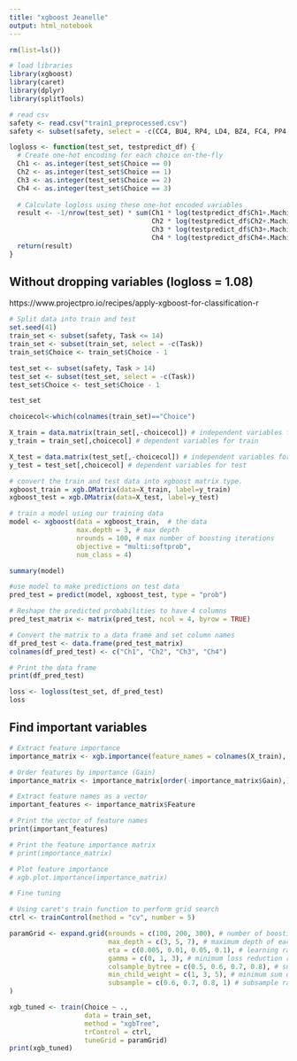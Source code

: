 ---
title: "xgboost Jeanelle"
output: html_notebook
---
```{r}
rm(list=ls())
```

```{r}
# load libraries
library(xgboost)
library(caret)
library(dplyr)
library(splitTools)
```

```{r}
# read csv
safety <- read.csv("train1_preprocessed.csv")
safety <- subset(safety, select = -c(CC4, BU4, RP4, LD4, BZ4, FC4, PP4, KA4, SC4, TS4, NV4, Price4))

logloss <- function(test_set, testpredict_df) {
  # Create one-hot encoding for each choice on-the-fly
  Ch1 <- as.integer(test_set$Choice == 0)
  Ch2 <- as.integer(test_set$Choice == 1)
  Ch3 <- as.integer(test_set$Choice == 2)
  Ch4 <- as.integer(test_set$Choice == 3)
  
  # Calculate logloss using these one-hot encoded variables
  result <- -1/nrow(test_set) * sum(Ch1 * log(testpredict_df$Ch1+.Machine$double.eps) +
                                    Ch2 * log(testpredict_df$Ch2+.Machine$double.eps) +
                                    Ch3 * log(testpredict_df$Ch3+.Machine$double.eps) +
                                    Ch4 * log(testpredict_df$Ch4+.Machine$double.eps))
  return(result)
}
```


## Without dropping variables (logloss = 1.08)
https://www.projectpro.io/recipes/apply-xgboost-for-classification-r
```{r}
# Split data into train and test
set.seed(41)
train_set <- subset(safety, Task <= 14)
train_set <- subset(train_set, select = -c(Task))
train_set$Choice <- train_set$Choice - 1

test_set <- subset(safety, Task > 14)
test_set <- subset(test_set, select = -c(Task))
test_set$Choice <- test_set$Choice - 1

test_set
```

```{r}
choicecol<-which(colnames(train_set)=="Choice")

X_train = data.matrix(train_set[,-choicecol]) # independent variables for train
y_train = train_set[,choicecol] # dependent variables for train

X_test = data.matrix(test_set[,-choicecol]) # independent variables for test
y_test = test_set[,choicecol] # dependent variables for test

# convert the train and test data into xgboost matrix type.
xgboost_train = xgb.DMatrix(data=X_train, label=y_train)
xgboost_test = xgb.DMatrix(data=X_test, label=y_test)
```


```{r}
# train a model using our training data
model <- xgboost(data = xgboost_train,  # the data   
                 max.depth = 3, # max depth 
                 nrounds = 100, # max number of boosting iterations
                 objective = "multi:softprob", 
                 num_class = 4)

summary(model)
```

```{r}
#use model to make predictions on test data
pred_test = predict(model, xgboost_test, type = "prob")

# Reshape the predicted probabilities to have 4 columns
pred_test_matrix <- matrix(pred_test, ncol = 4, byrow = TRUE)

# Convert the matrix to a data frame and set column names
df_pred_test <- data.frame(pred_test_matrix)
colnames(df_pred_test) <- c("Ch1", "Ch2", "Ch3", "Ch4")

# Print the data frame
print(df_pred_test)
```

```{r}
loss <- logloss(test_set, df_pred_test)
loss
```

## Find important variables
```{r}
# Extract feature importance
importance_matrix <- xgb.importance(feature_names = colnames(X_train), model = model)

# Order features by importance (Gain)
importance_matrix <- importance_matrix[order(-importance_matrix$Gain),]

# Extract feature names as a vector
important_features <- importance_matrix$Feature

# Print the vector of feature names
print(important_features)

# Print the feature importance matrix
# print(importance_matrix)

# Plot feature importance
# xgb.plot.importance(importance_matrix)
```

```{r}
# Fine tuning

# Using caret's train function to perform grid search
ctrl <- trainControl(method = "cv", number = 5)

paramGrid <- expand.grid(nrounds = c(100, 200, 300), # number of boosting rounds
                         max_depth = c(3, 5, 7), # maximum depth of each tree
                         eta = c(0.005, 0.01, 0.05, 0.1), # learning rate
                         gamma = c(0, 1, 3), # minimum loss reduction required to make a split
                         colsample_bytree = c(0.5, 0.6, 0.7, 0.8), # subsample ratio of columns for each tree
                         min_child_weight = c(1, 3, 5), # minimum sum of instance weight needed in a child
                         subsample = c(0.6, 0.7, 0.8, 1) # subsample ratio of the training instances
)

xgb_tuned <- train(Choice ~ ., 
                   data = train_set, 
                   method = "xgbTree", 
                   trControl = ctrl,
                   tuneGrid = paramGrid)
print(xgb_tuned)
```





